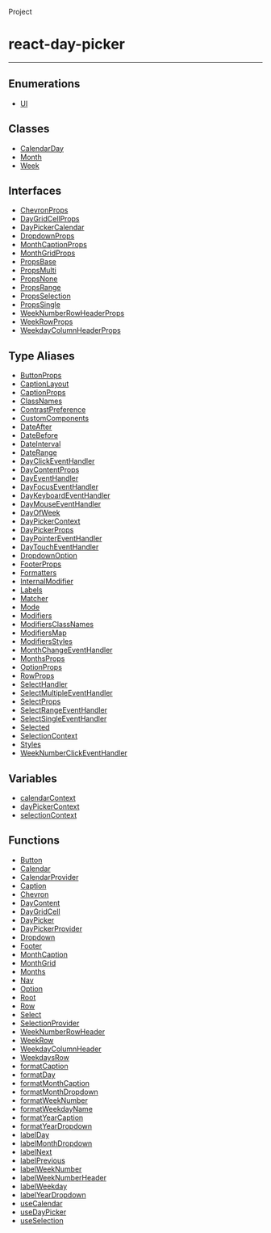 <SectionTitle>Project</SectionTitle>

# react-day-picker

---

## Enumerations

- [UI](/api/enums/UI.md)

## Classes

- [CalendarDay](/api/classes/CalendarDay.md)
- [Month](/api/classes/Month.md)
- [Week](/api/classes/Week.md)

## Interfaces

- [ChevronProps](/api/interfaces/ChevronProps.md)
- [DayGridCellProps](/api/interfaces/DayGridCellProps.md)
- [DayPickerCalendar](/api/interfaces/DayPickerCalendar.md)
- [DropdownProps](/api/interfaces/DropdownProps.md)
- [MonthCaptionProps](/api/interfaces/MonthCaptionProps.md)
- [MonthGridProps](/api/interfaces/MonthGridProps.md)
- [PropsBase](/api/interfaces/PropsBase.md)
- [PropsMulti](/api/interfaces/PropsMulti.md)
- [PropsNone](/api/interfaces/PropsNone.md)
- [PropsRange](/api/interfaces/PropsRange.md)
- [PropsSelection](/api/interfaces/PropsSelection.md)
- [PropsSingle](/api/interfaces/PropsSingle.md)
- [WeekNumberRowHeaderProps](/api/interfaces/WeekNumberRowHeaderProps.md)
- [WeekRowProps](/api/interfaces/WeekRowProps.md)
- [WeekdayColumnHeaderProps](/api/interfaces/WeekdayColumnHeaderProps.md)

## Type Aliases

- [ButtonProps](/api/types/ButtonProps.md)
- [CaptionLayout](/api/types/CaptionLayout.md)
- [CaptionProps](/api/types/CaptionProps.md)
- [ClassNames](/api/types/ClassNames.md)
- [ContrastPreference](/api/types/ContrastPreference.md)
- [CustomComponents](/api/types/CustomComponents.md)
- [DateAfter](/api/types/DateAfter.md)
- [DateBefore](/api/types/DateBefore.md)
- [DateInterval](/api/types/DateInterval.md)
- [DateRange](/api/types/DateRange.md)
- [DayClickEventHandler](/api/types/DayClickEventHandler.md)
- [DayContentProps](/api/types/DayContentProps.md)
- [DayEventHandler](/api/types/DayEventHandler.md)
- [DayFocusEventHandler](/api/types/DayFocusEventHandler.md)
- [DayKeyboardEventHandler](/api/types/DayKeyboardEventHandler.md)
- [DayMouseEventHandler](/api/types/DayMouseEventHandler.md)
- [DayOfWeek](/api/types/DayOfWeek.md)
- [DayPickerContext](/api/types/DayPickerContext.md)
- [DayPickerProps](/api/types/DayPickerProps.md)
- [DayPointerEventHandler](/api/types/DayPointerEventHandler.md)
- [DayTouchEventHandler](/api/types/DayTouchEventHandler.md)
- [DropdownOption](/api/types/DropdownOption.md)
- [FooterProps](/api/types/FooterProps.md)
- [Formatters](/api/types/Formatters.md)
- [InternalModifier](/api/types/InternalModifier.md)
- [Labels](/api/types/Labels.md)
- [Matcher](/api/types/Matcher.md)
- [Mode](/api/types/Mode.md)
- [Modifiers](/api/types/Modifiers.md)
- [ModifiersClassNames](/api/types/ModifiersClassNames.md)
- [ModifiersMap](/api/types/ModifiersMap.md)
- [ModifiersStyles](/api/types/ModifiersStyles.md)
- [MonthChangeEventHandler](/api/types/MonthChangeEventHandler.md)
- [MonthsProps](/api/types/MonthsProps.md)
- [OptionProps](/api/types/OptionProps.md)
- [RowProps](/api/types/RowProps.md)
- [SelectHandler](/api/types/SelectHandler.md)
- [SelectMultipleEventHandler](/api/types/SelectMultipleEventHandler.md)
- [SelectProps](/api/types/SelectProps.md)
- [SelectRangeEventHandler](/api/types/SelectRangeEventHandler.md)
- [SelectSingleEventHandler](/api/types/SelectSingleEventHandler.md)
- [Selected](/api/types/Selected.md)
- [SelectionContext](/api/types/SelectionContext.md)
- [Styles](/api/types/Styles.md)
- [WeekNumberClickEventHandler](/api/types/WeekNumberClickEventHandler.md)

## Variables

- [calendarContext](/api/variables/calendarContext.md)
- [dayPickerContext](/api/variables/dayPickerContext-1.md)
- [selectionContext](/api/variables/selectionContext-1.md)

## Functions

- [Button](/api/functions/Button.md)
- [Calendar](/api/functions/Calendar.md)
- [CalendarProvider](/api/functions/CalendarProvider.md)
- [Caption](/api/functions/Caption.md)
- [Chevron](/api/functions/Chevron.md)
- [DayContent](/api/functions/DayContent.md)
- [DayGridCell](/api/functions/DayGridCell.md)
- [DayPicker](/api/functions/DayPicker.md)
- [DayPickerProvider](/api/functions/DayPickerProvider.md)
- [Dropdown](/api/functions/Dropdown.md)
- [Footer](/api/functions/Footer.md)
- [MonthCaption](/api/functions/MonthCaption.md)
- [MonthGrid](/api/functions/MonthGrid.md)
- [Months](/api/functions/Months.md)
- [Nav](/api/functions/Nav.md)
- [Option](/api/functions/Option.md)
- [Root](/api/functions/Root.md)
- [Row](/api/functions/Row.md)
- [Select](/api/functions/Select.md)
- [SelectionProvider](/api/functions/SelectionProvider.md)
- [WeekNumberRowHeader](/api/functions/WeekNumberRowHeader.md)
- [WeekRow](/api/functions/WeekRow.md)
- [WeekdayColumnHeader](/api/functions/WeekdayColumnHeader.md)
- [WeekdaysRow](/api/functions/WeekdaysRow.md)
- [formatCaption](/api/functions/formatCaption.md)
- [formatDay](/api/functions/formatDay.md)
- [formatMonthCaption](/api/functions/formatMonthCaption.md)
- [formatMonthDropdown](/api/functions/formatMonthDropdown.md)
- [formatWeekNumber](/api/functions/formatWeekNumber.md)
- [formatWeekdayName](/api/functions/formatWeekdayName.md)
- [formatYearCaption](/api/functions/formatYearCaption.md)
- [formatYearDropdown](/api/functions/formatYearDropdown.md)
- [labelDay](/api/functions/labelDay.md)
- [labelMonthDropdown](/api/functions/labelMonthDropdown.md)
- [labelNext](/api/functions/labelNext.md)
- [labelPrevious](/api/functions/labelPrevious.md)
- [labelWeekNumber](/api/functions/labelWeekNumber.md)
- [labelWeekNumberHeader](/api/functions/labelWeekNumberHeader.md)
- [labelWeekday](/api/functions/labelWeekday.md)
- [labelYearDropdown](/api/functions/labelYearDropdown.md)
- [useCalendar](/api/functions/useCalendar.md)
- [useDayPicker](/api/functions/useDayPicker.md)
- [useSelection](/api/functions/useSelection.md)
